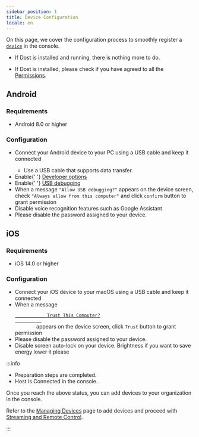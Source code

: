 ```yaml
---
sidebar_position: 1
title: Device Configuration
locale: en
---
```



On this page, we cover the configuration process to smoothly register a [`device`](/device-farm#device) in the console.

<Tabs defaultValue="android">
  <TabItem value="windows" label="Windows" default>
    <ul>
      <li>If Dost is installed and running, there is nothing more to do.</li>
    </ul>
  </TabItem>
  <TabItem value="macos" label="macOS">
    <ul>
      <li>
        If Dost is installed, please check if you have agreed to all the&nbsp;
        <a href="/device-farm/host/get-started">Permissions</a>.
      </li>
    </ul>
  </TabItem>
  <TabItem value="android" label="Android">
    <h2>Android</h2>
    <h3>Requirements</h3>
    <ul>
      <li>Android 8.0 or higher</li>
    </ul>
    <h3>Configuration</h3>
    <ul>
      <li>
        Connect your Android device to your PC using a USB cable and keep it
        connected
      </li>
      <ul>
        <li>Use a USB cable that supports data transfer.</li>
      </ul>
      <li>
        Enable{' '}
        <a href="https://developer.android.com/studio/debug/dev-options">
          Developer options
        </a>
      </li>
      <li>
        Enable{' '}
        <a href="https://developer.android.com/studio/run/device#setting-up">
          USB debugging
        </a>
      </li>
      <li>
        When a message <code>"Allow USB debugging?"</code> appears on the device
        screen, check <code>"Always allow from this computer"</code> and click
        <code>confirm</code> button to grant permission
      </li>
      <li>Disable voice recognition features such as Google Assistant</li>
      <li>Please disable the password assigned to your device.</li>
    </ul>
  </TabItem>
  <TabItem value="ios" label="iOS">
    <h2>iOS</h2>
    <h3>Requirements</h3>
    <ul>
      <li>iOS 14.0 or higher</li>
    </ul>
    <h3>Configuration</h3>
    <ul>
      <li>
        Connect your iOS device to your macOS using a USB cable and keep it
        connected
      </li>
      <li>
        When a message
        <code>
          <a href="https://support.apple.com/en-us/HT202778">
            Trust This Computer?
          </a>
        </code>
        appears on the device screen, click <code>Trust</code> button to grant
        permission
      </li>
      <li>Please disable the password assigned to your device.</li>
      <li>
        Disable screen auto-lock on your device. Brightness if you want to save
        energy lower it please
      </li>
    </ul>
  </TabItem>
</Tabs>

:::info

- Preparation steps are completed.
- Host is Connected in the console.

Once you reach the above status, you can add devices to your organization in the console.

Refer to the [Managing Devices](/management/organization/device/device-management) page to add devices and proceed with [Streaming and Remote Control](/device-farm/device/streaming-and-remote-control).

:::
